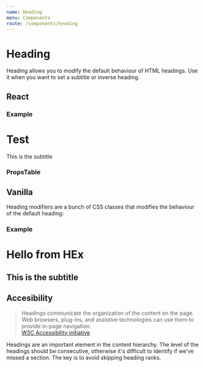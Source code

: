 ```yaml
---
name: Heading
menu: Components
route: /components/heading
---
```



# Heading

Heading allows you to modify the default behaviour of HTML headings. Use it when you want to set a subtitle or
inverse heading.

## React

### Example

<Playground>
  <h1>Test</h1>
  <Heading level={2} subtitle>
    This is the subtitle
  </Heading>
</Playground>

### PropsTable

<PropsTable of={Heading} />

## Vanilla

Heading modifiers are a bunch of CSS classes that modifies the behaviour of the default heading:

### Example

<Playground>
  <h1>Hello from HEx</h1>
  <h2 class="subtitle">
    This is the subtitle
  </h2>
</Playground>

## Accesibility

<Blockquote color="action" cite="https://www.w3.org/WAI/tutorials/page-structure/headings/">
  Headings communicate the organization of the content on the page. Web browsers, plug-ins, and assistive technologies can use them to provide in-page navigation.
  <br />
  <a href="https://www.w3.org/WAI/" rel="author">W3C Accessibility initiative</a>
</Blockquote>

Headings are an important element in the content hierarchy. The level of the headings should be consecutive, otherwise
it's difficult to identify if we've missed a section. The key is to avoid skipping heading ranks.
